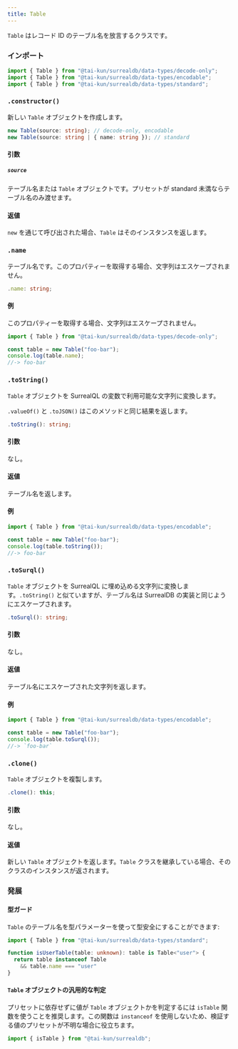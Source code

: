 ```yaml
---
title: Table
---
```



`Table` はレコード ID のテーブル名を放言するクラスです。

### インポート

```ts
import { Table } from "@tai-kun/surrealdb/data-types/decode-only";
import { Table } from "@tai-kun/surrealdb/data-types/encodable";
import { Table } from "@tai-kun/surrealdb/data-types/standard";
```

### `.constructor()`

新しい `Table` オブジェクトを作成します。

```ts
new Table(source: string); // decode-only, encodable
new Table(source: string | { name: string }); // standard
```

#### 引数

##### `source`

テーブル名または `Table` オブジェクトです。プリセットが standard 未満ならテーブル名のみ渡せます。

#### 返値

`new` を通じて呼び出された場合、`Table` はそのインスタンスを返します。

### `.name` <Badge variant="instance" /><Badge variant="property" /><Badge variant="decodeonly" />

テーブル名です。このプロパティーを取得する場合、文字列はエスケープされません。

```ts
.name: string;
```

#### 例

このプロパティーを取得する場合、文字列はエスケープされません。

```ts
import { Table } from "@tai-kun/surrealdb/data-types/decode-only";

const table = new Table("foo-bar");
console.log(table.name);
//-> foo-bar
```

### `.toString()` <Badge variant="instance" /><Badge variant="method" /><Badge variant="encodable" />

`Table` オブジェクトを SurrealQL の変数で利用可能な文字列に変換します。

`.valueOf()` と `.toJSON()` はこのメソッドと同じ結果を返します。

```ts
.toString(): string;
```

#### 引数

なし。

#### 返値

テーブル名を返します。

#### 例

```ts
import { Table } from "@tai-kun/surrealdb/data-types/encodable";

const table = new Table("foo-bar");
console.log(table.toString());
//-> foo-bar
```

### `.toSurql()` <Badge variant="instance" /><Badge variant="method" /><Badge variant="encodable" />

`Table` オブジェクトを SurrealQL に埋め込める文字列に変換します。`.toString()` と似ていますが、テーブル名は SurrealDB の実装と同じようにエスケープされます。

```ts
.toSurql(): string;
```

#### 引数

なし。

#### 返値

テーブル名にエスケープされた文字列を返します。

#### 例

```ts
import { Table } from "@tai-kun/surrealdb/data-types/encodable";

const table = new Table("foo-bar");
console.log(table.toSurql());
//-> `foo-bar`
```

### `.clone()` <Badge variant="instance" /><Badge variant="method" /><Badge variant="standard" />

`Table` オブジェクトを複製します。

```ts
.clone(): this;
```

#### 引数

なし。

#### 返値

新しい `Table` オブジェクトを返します。`Table` クラスを継承している場合、そのクラスのインスタンスが返されます。

### 発展

#### 型ガード

`Table` のテーブル名を型パラメーターを使って型安全にすることができます:

```ts
import { Table } from "@tai-kun/surrealdb/data-types/standard";

function isUserTable(table: unknown): table is Table<"user"> {
  return table instanceof Table
    && table.name === "user"
}
```

#### `Table` オブジェクトの汎用的な判定

プリセットに依存せずに値が `Table` オブジェクトかを判定するには `isTable` 関数を使うことを推奨します。この関数は `instanceof` を使用しないため、検証する値のプリセットが不明な場合に役立ちます。

```ts
import { isTable } from "@tai-kun/surrealdb";
```
